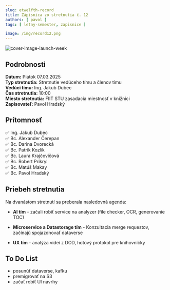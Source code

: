 ```yaml
---
slug: etwelfth-record
title: Zápisnica zo stretnutia č. 12
authors: [ pavol ]
tags: [ letny-semester, zapisnice ]

image: /img/record12.png
---
```

![cover-image-launch-week](/img/record12.png)

<!-- ❌✅ -->
<!-- truncate -->

## Podrobnosti

**Dátum:** Piatok 07.03.2025  
**Typ stretnutia:** Stretnutie vedúceho tímu a členov tímu  
**Vedúci tímu:** Ing. Jakub Dubec  
**Čas stretnutia:** 10:00  
**Miesto stretnutia:** FIIT STU zasadacia miestnosť v knižnici   
**Zapisovateľ:** Pavol Hradský

## Prítomnosť

 ✅ Ing. Jakub Dubec  
 ✅ Bc. Alexander Čerepan  
 ✅ Bc. Darina Dvorecká  
 ✅ Bc. Patrik Kozlík  
 ✅ Bc. Laura Krajčovičová  
 ✅ Bc. Robert Prikryl  
 ✅ Bc. Matúš Makay  
 ✅ Bc. Pavol Hradský

## Priebeh stretnutia
<div style={{ textAlign: 'justify' }}>
Na dvanástom stretnutí sa preberala nasledovná agenda:

- **AI tím** - začali robiť service na analyzer (file checker, OCR, generovanie TOC)

- **Microservice a Datastorage tím** - Konzultacia merge requestov, začínajú spojazdnovať dataverse

- **UX tím** - analýza videí z DOD, hotový protokol pre knihovníčky
</div>

## To Do List

- posunúť dataverse, kafku
- premigrovať na S3
- začať robiť UI návrhy